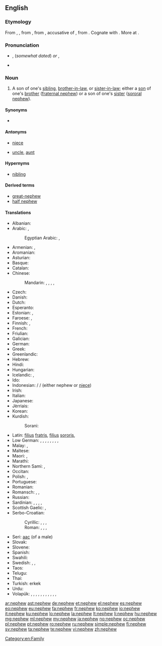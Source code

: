 ==English==

===Etymology===
From {{etyl|enm|en}} {{term|nevew|lang=enm}}, {{term|neveu||nephew, grandson|lang=enm}}, from {{etyl|fro|en}} {{term|neveu||nephew, grandson|lang=fro}}, from {{etyl|la|en}} {{term|nepotem|nepōtem|lang=la}}, accusative of {{term|nepos|nepōs|nephew, grandson|lang=la}}, from {{etyl|ine-pro|en}} {{term/t|ine-pro|*nepot-||grandchild, sister's son}}. Cognate with {{etyl|ang|-}} {{term|nefa||nephew, grandson|lang=ang}}. More at {{l|en|neve}}.

===Pronunciation===
* {{a|RP}} {{IPA|/ˈnɛv.ju/}}, {{X-SAMPA|/nEvju/}} (''somewhat dated'') ''or'' {{IPA|/ˈnɛf.ju/}}, {{X-SAMPA|/nEfju/}}
* {{audio|en-us-nephew.ogg|Audio (US)}}

===Noun===
{{wikipedia}}
{{en-noun}}

# A son of one's [[sibling]], [[brother-in-law]], or [[sister-in-law]]; either a [[son]] of one's [[brother]] ([[fraternal nephew]]) or a son of one's [[sister]] ([[sororal nephew]]).

====Synonyms====
* {{l|en|neve}}

====Antonyms====
* {{qualifier|with regards to gender}} [[niece]]
* {{qualifier|with regards to ancestry}} [[uncle]], [[aunt]]

====Hypernyms====
* [[nibling]]

====Derived terms====
* [[great-nephew]]
* [[half nephew]]

====Translations====
{{trans-top|fraternal or sororal nephew}}
* Albanian: {{t-|sq|nip|m}}
* Arabic: {{qualifier|fraternal}} {{t-|ar|ابن الأخ|m|tr=íbni-l-’ákh|sc=Arab}}, {{qualifier|sororal}} {{t-|ar|ابن الأخت|tr=íbni-l-’úkht|sc=Arab}}
*: Egyptian Arabic: {{tø|arz|ابن أخ|m|tr=ebn ʔaxx|sc=Arab}}, {{tø|arz|ابن أخت|m|tr=ebn ʔoxt|sc=Arab}}
* Armenian: {{qualifier|fraternal}} {{t-|hy|եղբորորդի|tr=eġborordi}}, {{qualifier|sororal}} {{t-|hy|քրոջ որդի|tr=k'roǰ ordi}}
* Aromanian: {{t-|rup|nipot|m}}
* Asturian: {{t+|ast|sobrín|m}}
* Basque: {{t+|eu|iloba}}
* Catalan: {{t-|ca|nebot|m}}
* Chinese:
*: Mandarin: {{qualifier|fraternal}} {{t|cmn|姪|tr=zhí|sc=Hani}}, {{t|cmn|侄|tr=zhí|sc=Hani}}, {{t|cmn|姪子|tr=zhízǐ|sc=Hani}}, {{t|cmn|侄子|tr=zhízǐ|sc=Hani}}, {{qualifier|sororal}} {{t|cmn|外甥|tr=wàishēng|sc=Hani}}
* Czech: {{t+|cs|synovec|m}}
* Danish: {{t+|da|nevø|c}}
* Dutch: {{t+|nl|neef|m}}
* Esperanto: {{t+|eo|nevo}}
* Estonian: {{qualifier|fraternal}} {{t-|et|vennapoeg}}, {{qualifier|sororal}} {{t-|et|õepoeg}}
* Faroese: {{t-|fo|bróðursonur|m}} {{qualifier|fraternal}}, {{t-|fo|systursonur|m}} {{qualifier|sororal}}
* Finnish: {{qualifier|fraternal}} {{t-|fi|veljenpoika}}, {{qualifier|sororal}} {{t-|fi|sisarenpoika}}
* French: {{t+|fr|neveu|m}}
* Friulian: {{tø|fur|nevôt|m}}
* Galician: {{t-|gl|sobriño|m}}
* German: {{t+|de|Neffe|m}}
* Greek: {{t+|el|ανιψιός|m|tr=anipsiós|sc=Grek}}
* Greenlandic: {{t-|kl|soraluaq}}
* Hebrew: {{t-|he|אחיין|m|tr=akhyán}}
* Hindi: {{t+|hi|भतीजा|m|tr=bhatījā|sc=Deva}}
* Hungarian: {{t+|hu|unokaöcs}}
* Icelandic: {{qualifier|fraternal}} {{t+|is|bróðursonur|m}}, {{qualifier|sororal}} {{t+|is|systursonur|m}}
* Ido: {{t+|io|nevulo}}
* Indonesian: {{t+|id|keponakan}} / {{t+|id|kemenakan}} / {{t+|id|misan}} (either nephew or [[niece]])
* Irish: {{t-|ga|nia|m}}
* Italian: {{t+|it|nipote|m}}
* Japanese: {{t+|ja|甥|tr=[[おい]], oi|sc=Jpan}}
* Jèrriais: {{tø|roa-jer|n'veu|m}}
* Korean: {{t+|ko|조카|tr=joka|sc=Kore}}
* Kurdish:
*: Sorani: {{qualifier|brother's son or daughter}} {{t+|ku|برازا|tr=birazá|sc=ku-Arab}}
{{trans-mid}}
* Latin: {{qualifier|fraternal}} [[filius]] [[fratris]], {{qualifier|sororal}} [[filius]] [[sororis]], {{t+|la|nepos|m}}
* Low German: {{qualifier|fraternal}} {{t-|nds|Broderjung|m}}, {{qualifier|fraternal}} {{t-|nds|Brodersöhn|m}}, {{qualifier|fraternal}} {{t-|nds|Broderkind|n}}, {{qualifier|sororal}} {{t-|nds|Süsterjung|m}}, {{qualifier|sororal}} {{t-|nds|Swesterjung|m}}, {{qualifier|sororal}} {{t-|nds|Süstersöhn|m}}, {{qualifier|sororal}} {{t-|nds|Swestersöhn|m}}, {{qualifier|sororal}} {{t-|nds|Süsterkind|n}}, {{qualifier|sororal}} {{t-|nds|Swesterkind|n}}
* Malay: {{t-|ms|anak saudara}}, {{t-|ms|anak saudara lelaki}}
* Maltese: {{t-|mt|nepputi|m}}
* Maori: {{t|mi|tamaiti whakaangi}}, {{t|mi|irāmutu}}
* Marathi: {{t-|mr|भाचा|m|tr=bhācā|sc=Deva}}
* Northern Sami: {{qualifier|fraternal}} {{tø|se|vieljabárdni}}, {{qualifier|sororal}} {{tø|se|oappábárdni}}
* Occitan: {{t+|oc|nebot|m}}
* Polish: {{qualifier|fraternal}} {{t+|pl|bratanek|m}}, {{qualifier|sororal}} {{t+|pl|siostrzeniec|m}}
* Portuguese: {{t+|pt|sobrinho|m}}
* Romanian: {{t-|ro|nepot|m}}
* Romansch: {{t-|rm|nev}}, {{t-|rm|neiv}}, {{t-|rm|neav}}
* Russian: {{t+|ru|племянник|m|tr=plemjánnik}}
* Sardinian: {{t-|sc|nebode}}, {{t-|sc|nebodi}}, {{t-|sc|nabode}}, {{t-|sc|nepode}}, {{t-|sc|nepote}}
* Scottish Gaelic: {{qualifier|fraternal}} {{t-|gd|mac-bràthair|m}}, {{qualifier|sororal}} {{t+|gd|mac-peathar|m}}
* Serbo-Croatian:
*: Cyrillic: {{qualifier|fraternal}} {{t-|sh|братанас|m}}, {{qualifier|fraternal}} {{t-|sh|синовац|m}}, {{qualifier|sororal}} {{t-|sh|сестрић|m}}, {{qualifier|either}} {{t-|sh|нећак|m}}
*: Roman: {{qualifier|fraternal}} {{t-|sh|bratanac|m}}, {{qualifier|fraternal}} {{t-|sh|sinovac|m}}, {{qualifier|sororal}} {{t-|sh|sestrić|m}}, {{qualifier|either}} {{t-|sh|nećak|m}}
* Seri: [[aac]] (of a male)
* Slovak: {{t+|sk|synovec|m}}
* Slovene: {{t+|sl|nečak|m}}
* Spanish: {{t+|es|sobrino|m}}
* Swahili: {{t+|sw|mpwa}}
* Swedish: {{t+|sv|nevö|c}}, {{qualifier|fraternal}} {{t+|sv|brorson|c}}, {{qualifier|sororal}} {{t+|sv|systerson|c}}
* Taos: {{tø|twf|kìłu’úna}}
* Telugu: {{t+|te|మేనల్లుడు}}
* Thai: {{t-|th|หลานชาย|tr=lăan chaai|sc=Thai}}
* Turkish: erkek {{t+|tr|yeğen}}
* Urdu: {{t-|ur|بھتیجا|m|tr=bhatījā|sc=ur-Arab}}
* Volapük: {{qualifier|fraternal or sororal, ♂♀}} {{t+|vo|nef}}, {{qualifier|fraternal or sororal}} {{t+|vo|hinef}}, {{qualifier|fraternal, ♂♀}} {{t-|vo|blodanef}}, {{qualifier|fraternal}} {{t-|vo|blodahinef}}, {{qualifier|fraternal}} {{t+|vo|blodason}}, {{qualifier|sororal, ♂♀}} {{t-|vo|söranef}}, {{qualifier|sororal}} {{t-|vo|sörahinef}}, {{qualifier|sororal}} {{t+|vo|sörason}}, {{qualifier|fraternal, ♂♀}} {{t+|vo|blodacil}}, {{qualifier|fraternal}} {{t-|vo|blodahicil}}, {{qualifier|sororal, ♂♀}} {{t+|vo|söracil}}, {{qualifier|sororal}} {{t-|vo|sörahicil}}
{{trans-bottom}}

[[Category:en:Family]]

[[ar:nephew]]
[[ast:nephew]]
[[de:nephew]]
[[et:nephew]]
[[el:nephew]]
[[es:nephew]]
[[eo:nephew]]
[[eu:nephew]]
[[fa:nephew]]
[[fr:nephew]]
[[ko:nephew]]
[[io:nephew]]
[[it:nephew]]
[[ku:nephew]]
[[lo:nephew]]
[[la:nephew]]
[[lt:nephew]]
[[li:nephew]]
[[hu:nephew]]
[[mg:nephew]]
[[ml:nephew]]
[[my:nephew]]
[[ja:nephew]]
[[no:nephew]]
[[oc:nephew]]
[[pl:nephew]]
[[pt:nephew]]
[[ro:nephew]]
[[ru:nephew]]
[[simple:nephew]]
[[fi:nephew]]
[[sv:nephew]]
[[ta:nephew]]
[[te:nephew]]
[[vi:nephew]]
[[zh:nephew]]